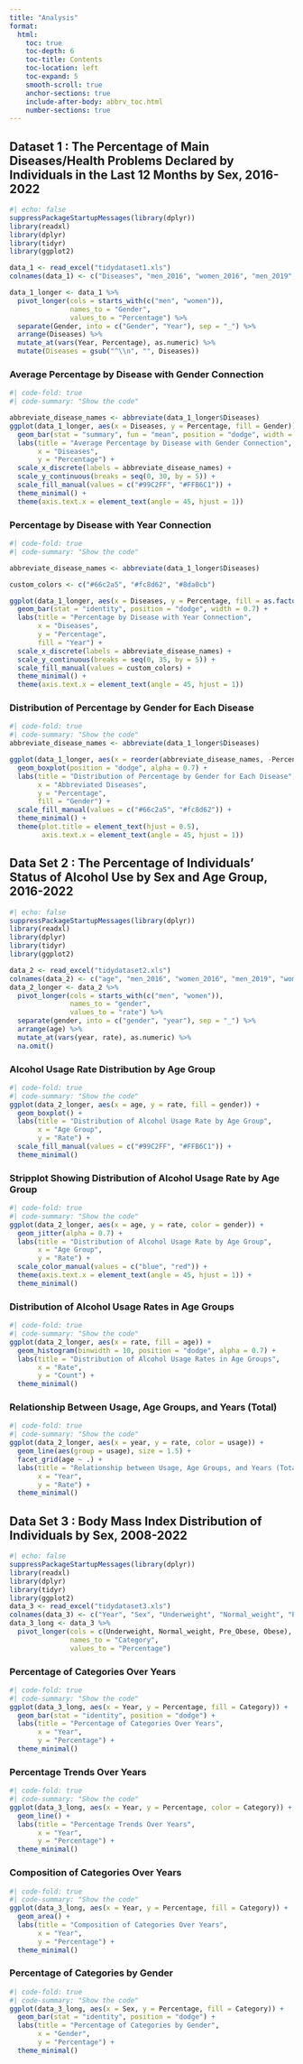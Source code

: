 ```yaml
---
title: "Analysis"
format:
  html:
    toc: true
    toc-depth: 6
    toc-title: Contents
    toc-location: left
    toc-expand: 5
    smooth-scroll: true
    anchor-sections: true
    include-after-body: abbrv_toc.html
    number-sections: true
---
```


## Dataset 1 : The Percentage of Main Diseases/Health Problems Declared by Individuals in the Last 12 Months by Sex, 2016-2022 {toc-text="Dataset 1"}

```r
#| echo: false
suppressPackageStartupMessages(library(dplyr))
library(readxl)
library(dplyr)
library(tidyr)
library(ggplot2)

data_1 <- read_excel("tidydataset1.xls")
colnames(data_1) <- c("Diseases", "men_2016", "women_2016", "men_2019", "women_2019", "men_2022", "women_2022")

data_1_longer <- data_1 %>%
  pivot_longer(cols = starts_with(c("men", "women")),
               names_to = "Gender",
               values_to = "Percentage") %>%
  separate(Gender, into = c("Gender", "Year"), sep = "_") %>%
  arrange(Diseases) %>%
  mutate_at(vars(Year, Percentage), as.numeric) %>%
  mutate(Diseases = gsub("^\\n", "", Diseases))
```

### Average Percentage by Disease with Gender Connection {toc-text="Plot 1"}

```r
#| code-fold: true
#| code-summary: "Show the code"

abbreviate_disease_names <- abbreviate(data_1_longer$Diseases)
ggplot(data_1_longer, aes(x = Diseases, y = Percentage, fill = Gender)) +
  geom_bar(stat = "summary", fun = "mean", position = "dodge", width = 0.7) +
  labs(title = "Average Percentage by Disease with Gender Connection",
       x = "Diseases",
       y = "Percentage") +
  scale_x_discrete(labels = abbreviate_disease_names) +
  scale_y_continuous(breaks = seq(0, 30, by = 5)) +
  scale_fill_manual(values = c("#99C2FF", "#FFB6C1")) +
  theme_minimal() +
  theme(axis.text.x = element_text(angle = 45, hjust = 1))
```

### Percentage by Disease with Year Connection {toc-text="Plot 2"}

```r
#| code-fold: true
#| code-summary: "Show the code"

abbreviate_disease_names <- abbreviate(data_1_longer$Diseases)

custom_colors <- c("#66c2a5", "#fc8d62", "#8da0cb")

ggplot(data_1_longer, aes(x = Diseases, y = Percentage, fill = as.factor(Year))) +
  geom_bar(stat = "identity", position = "dodge", width = 0.7) +
  labs(title = "Percentage by Disease with Year Connection",
       x = "Diseases",
       y = "Percentage",
       fill = "Year") +
  scale_x_discrete(labels = abbreviate_disease_names) +
  scale_y_continuous(breaks = seq(0, 35, by = 5)) +
  scale_fill_manual(values = custom_colors) +
  theme_minimal() +
  theme(axis.text.x = element_text(angle = 45, hjust = 1))


```

### Distribution of Percentage by Gender for Each Disease {toc-text="Plot 3"}

```r
#| code-fold: true
#| code-summary: "Show the code"
abbreviate_disease_names <- abbreviate(data_1_longer$Diseases)

ggplot(data_1_longer, aes(x = reorder(abbreviate_disease_names, -Percentage), y = Percentage, fill = Gender)) +
  geom_boxplot(position = "dodge", alpha = 0.7) +
  labs(title = "Distribution of Percentage by Gender for Each Disease",
       x = "Abbreviated Diseases",
       y = "Percentage",
       fill = "Gender") +
  scale_fill_manual(values = c("#66c2a5", "#fc8d62")) +
  theme_minimal() +
  theme(plot.title = element_text(hjust = 0.5),
        axis.text.x = element_text(angle = 45, hjust = 1))
```

## Data Set 2 : The Percentage of Individuals' Status of Alcohol Use by Sex and Age Group, 2016-2022 {toc-text="Dataset 2"}

```r
#| echo: false
suppressPackageStartupMessages(library(dplyr))
library(readxl)
library(dplyr)
library(tidyr)
library(ggplot2)

data_2 <- read_excel("tidydataset2.xls")
colnames(data_2) <- c("age", "men_2016", "women_2016", "men_2019", "women_2019", "men_2022", "women_2022", "usage")
data_2_longer <- data_2 %>%
  pivot_longer(cols = starts_with(c("men", "women")),
               names_to = "gender",
               values_to = "rate") %>%
  separate(gender, into = c("gender", "year"), sep = "_") %>%
  arrange(age) %>%
  mutate_at(vars(year, rate), as.numeric) %>%
  na.omit()
```

### Alcohol Usage Rate Distribution by Age Group

```r
#| code-fold: true
#| code-summary: "Show the code"
ggplot(data_2_longer, aes(x = age, y = rate, fill = gender)) +
  geom_boxplot() +
  labs(title = "Distribution of Alcohol Usage Rate by Age Group",
       x = "Age Group",
       y = "Rate") +
  scale_fill_manual(values = c("#99C2FF", "#FFB6C1")) +
  theme_minimal()
```

### Stripplot Showing Distribution of Alcohol Usage Rate by Age Group

```r
#| code-fold: true
#| code-summary: "Show the code"
ggplot(data_2_longer, aes(x = age, y = rate, color = gender)) +
  geom_jitter(alpha = 0.7) +
  labs(title = "Distribution of Alcohol Usage Rate by Age Group",
       x = "Age Group",
       y = "Rate") +
  scale_color_manual(values = c("blue", "red")) +
  theme(axis.text.x = element_text(angle = 45, hjust = 1)) +
  theme_minimal()

```

### Distribution of Alcohol Usage Rates in Age Groups

```r
#| code-fold: true
#| code-summary: "Show the code"
ggplot(data_2_longer, aes(x = rate, fill = age)) +
  geom_histogram(binwidth = 10, position = "dodge", alpha = 0.7) +
  labs(title = "Distribution of Alcohol Usage Rates in Age Groups",
       x = "Rate",
       y = "Count") +
  theme_minimal()
```

### Relationship Between Usage, Age Groups, and Years (Total)

```r
#| code-fold: true
#| code-summary: "Show the code"
ggplot(data_2_longer, aes(x = year, y = rate, color = usage)) +
  geom_line(aes(group = usage), size = 1.5) +
  facet_grid(age ~ .) +
  labs(title = "Relationship between Usage, Age Groups, and Years (Total)",
       x = "Year",
       y = "Rate") +
  theme_minimal()
```

## Data Set 3 : Body Mass Index Distribution of Individuals by Sex, 2008-2022 {toc-text="Dataset 3"}

```r
#| echo: false
suppressPackageStartupMessages(library(dplyr))
library(readxl)
library(dplyr)
library(tidyr)
library(ggplot2)
data_3 <- read_excel("tidydataset3.xls")
colnames(data_3) <- c("Year", "Sex", "Underweight", "Normal_weight", "Pre_Obese", "Obese")
data_3_long <- data_3 %>%
  pivot_longer(cols = c(Underweight, Normal_weight, Pre_Obese, Obese),
               names_to = "Category",
               values_to = "Percentage")
```

### Percentage of Categories Over Years {toc-text="Plot 1"}

```r
#| code-fold: true
#| code-summary: "Show the code"
ggplot(data_3_long, aes(x = Year, y = Percentage, fill = Category)) +
  geom_bar(stat = "identity", position = "dodge") +
  labs(title = "Percentage of Categories Over Years",
       x = "Year",
       y = "Percentage") +
  theme_minimal()
```

### Percentage Trends Over Years {toc-text="Plot 2"}

```r
#| code-fold: true
#| code-summary: "Show the code"
ggplot(data_3_long, aes(x = Year, y = Percentage, color = Category)) +
  geom_line() +
  labs(title = "Percentage Trends Over Years",
       x = "Year",
       y = "Percentage") +
  theme_minimal()
```

### Composition of Categories Over Years {toc-text="Plot 3"}

```r
#| code-fold: true
#| code-summary: "Show the code"
ggplot(data_3_long, aes(x = Year, y = Percentage, fill = Category)) +
  geom_area() +
  labs(title = "Composition of Categories Over Years",
       x = "Year",
       y = "Percentage") +
  theme_minimal()
```

### Percentage of Categories by Gender {toc-text="Plot 4"}

```r
#| code-fold: true
#| code-summary: "Show the code"
ggplot(data_3_long, aes(x = Sex, y = Percentage, fill = Category)) +
  geom_bar(stat = "identity", position = "dodge") +
  labs(title = "Percentage of Categories by Gender",
       x = "Gender",
       y = "Percentage") +
  theme_minimal()
```
